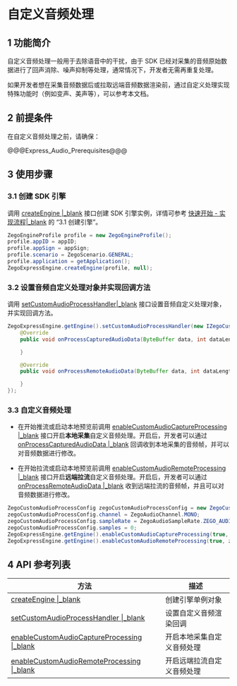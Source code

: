 # 自定义音频处理

## 1 功能简介

自定义音频处理一般用于去除语音中的干扰，由于 SDK 已经对采集的音频原始数据进行了回声消除、噪声抑制等处理，通常情况下，开发者无需再重复处理。

如果开发者想在采集音频数据后或拉取远端音频数据渲染前，通过自定义处理实现特殊功能时（例如变声、美声等），可以参考本文档。


## 2 前提条件

在自定义音频处理之前，请确保：

@@@Express_Audio_Prerequisites@@@


## 3 使用步骤

### 3.1 创建 SDK 引擎

调用 [createEngine \|_blank](/zh/api?doc=Express_Video_SDK_API~Java~class~im-zego-zegoexpress-zego-express-engine#create-engine) 接口创建 SDK 引擎实例，详情可参考 [快速开始 - 实现流程\|_blank](7627#3_1) 的 “3.1 创建引擎”。

```java
ZegoEngineProfile profile = new ZegoEngineProfile();
profile.appID = appID;
profile.appSign = appSign;
profile.scenario = ZegoScenario.GENERAL;
profile.application = getApplication();
ZegoExpressEngine.createEngine(profile, null);
```

### 3.2 设置音频自定义处理对象并实现回调方法

调用 [setCustomAudioProcessHandler\|_blank](/zh/api?doc=Express_Video_SDK_API~Java~class~im-zego-zegoexpress-zego-express-engine#set-custom-audio-process-handler) 接口设置音频自定义处理对象，并实现回调方法。

```java
ZegoExpressEngine.getEngine().setCustomAudioProcessHandler(new IZegoCustomAudioProcessHandler() {
    @Override
    public void onProcessCapturedAudioData(ByteBuffer data, int dataLength, ZegoAudioFrameParam param) {

    }

    @Override
    public void onProcessRemoteAudioData(ByteBuffer data, int dataLength, ZegoAudioFrameParam param, String streamID) {

    }
});
```


### 3.3 自定义音频处理

- 在开始推流或启动本地预览前调用 [enableCustomAudioCaptureProcessing \|_blank](/zh/api?doc=Express_Video_SDK_API~Java~class~im-zego-zegoexpress-zego-express-engine#enable-custom-audio-capture-processing) 接口开启**本地采集**自定义音频处理。开启后，开发者可以通过 [onProcessCapturedAudioData \|_blank](@onProcessCapturedAudioData) 回调收到本地采集的音频帧，并可以对音频数据进行修改。

- 在开始拉流或启动本地预览前调用 [enableCustomAudioRemoteProcessing \|_blank](/zh/api?doc=Express_Video_SDK_API~Java~class~im-zego-zegoexpress-zego-express-engine#enable-custom-audio-remote-processing) 接口开启**远端拉流**自定义音频处理。开启后，开发者可以通过 [onProcessRemoteAudioData \|_blank](/zh/api?doc=Express_Video_SDK_API~Java~class~im-zego-zegoexpress-callback-i-zego-custom-audio-process-handler#on-process-remote-audio-data) 收到远端拉流的音频帧，并且可以对音频数据进行修改。

```java
ZegoCustomAudioProcessConfig zegoCustomAudioProcessConfig = new ZegoCustomAudioProcessConfig();
zegoCustomAudioProcessConfig.channel = ZegoAudioChannel.MONO;
zegoCustomAudioProcessConfig.sampleRate = ZegoAudioSampleRate.ZEGO_AUDIO_SAMPLE_RATE_16K;
zegoCustomAudioProcessConfig.samples = 0;
ZegoExpressEngine.getEngine().enableCustomAudioCaptureProcessing(true, zegoCustomAudioProcessConfig);
ZegoExpressEngine.getEngine().enableCustomAudioRemoteProcessing(true, zegoCustomAudioProcessConfig);
```

## 4 API 参考列表

| 方法  | 描述    |
| ---- | ------ |
| [createEngine \|_blank](/zh/api?doc=Express_Video_SDK_API~Java~class~im-zego-zegoexpress-zego-express-engine#create-engine) | 创建引擎单例对象           |
| [setCustomAudioProcessHandler \|_blank](/zh/api?doc=Express_Video_SDK_API~Java~class~im-zego-zegoexpress-zego-express-engine#set-custom-audio-process-handler) | 设置自定义音频渲染回调     |
| [enableCustomAudioCaptureProcessing \|_blank](/zh/api?doc=Express_Video_SDK_API~Java~class~im-zego-zegoexpress-zego-express-engine#enable-custom-audio-capture-processing) | 开启本地采集自定义音频处理 |
| [enableCustomAudioRemoteProcessing \|_blank](/zh/api?doc=Express_Video_SDK_API~Java~class~im-zego-zegoexpress-zego-express-engine#enable-custom-audio-remote-processing) | 开启远端拉流自定义音频处理 |
